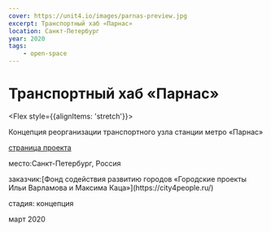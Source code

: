 ```yaml
---
cover: https://unit4.io/images/parnas-preview.jpg
excerpt: Транспортный хаб «Парнас»
location: Санкт-Петербург
year: 2020
tags:
    - open-space
---
```

# Транспортный хаб «Парнас»

<Flex style={{alignItems: 'stretch'}}>
<Flex col>

Концепция реорганизации транспортного узла станции метро «Парнас»

<p style={{flex: '0 1 auto'}}>

[страница проекта](https://spb2019.city4people.ru/project/parnas)
</p>
</Flex>

<div>
<p><BlackHighlight>место:</BlackHighlight>Санкт-Петербург, Россия</p>

<p><BlackHighlight>заказчик:</BlackHighlight>[Фонд содействия развитию городов «Городские проекты Ильи Варламова и Максима Каца»](https://city4people.ru/)</p>

<p><BlackHighlight>стадия:</BlackHighlight> концепция</p>

март 2020
</div>
</Flex>

<Image src="/images/parnas-preview.jpg" alt="" /> 



